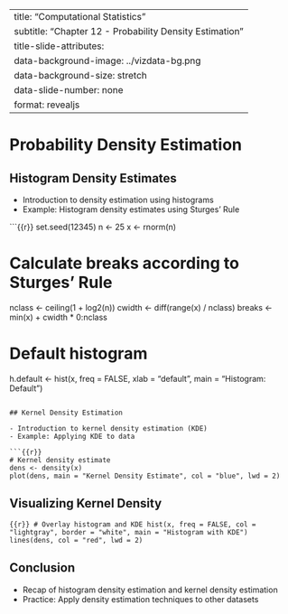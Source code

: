 
---
title: "Computational Statistics"
subtitle: "Chapter 12 - Probability Density Estimation"
title-slide-attributes:
  data-background-image: ../vizdata-bg.png
  data-background-size: stretch
  data-slide-number: none
format: revealjs
---

# Probability Density Estimation

## Histogram Density Estimates

- Introduction to density estimation using histograms
- Example: Histogram density estimates using Sturges' Rule

```{{r}}
set.seed(12345)
n <- 25
x <- rnorm(n)

# Calculate breaks according to Sturges' Rule
nclass <- ceiling(1 + log2(n))
cwidth <- diff(range(x) / nclass)
breaks <- min(x) + cwidth * 0:nclass

# Default histogram
h.default <- hist(x, freq = FALSE, xlab = "default", main = "Histogram: Default")
```

## Kernel Density Estimation

- Introduction to kernel density estimation (KDE)
- Example: Applying KDE to data

```{{r}}
# Kernel density estimate
dens <- density(x)
plot(dens, main = "Kernel Density Estimate", col = "blue", lwd = 2)
```

## Visualizing Kernel Density

```{{r}}
# Overlay histogram and KDE
hist(x, freq = FALSE, col = "lightgray", border = "white", main = "Histogram with KDE")
lines(dens, col = "red", lwd = 2)
```

## Conclusion

- Recap of histogram density estimation and kernel density estimation
- Practice: Apply density estimation techniques to other datasets
